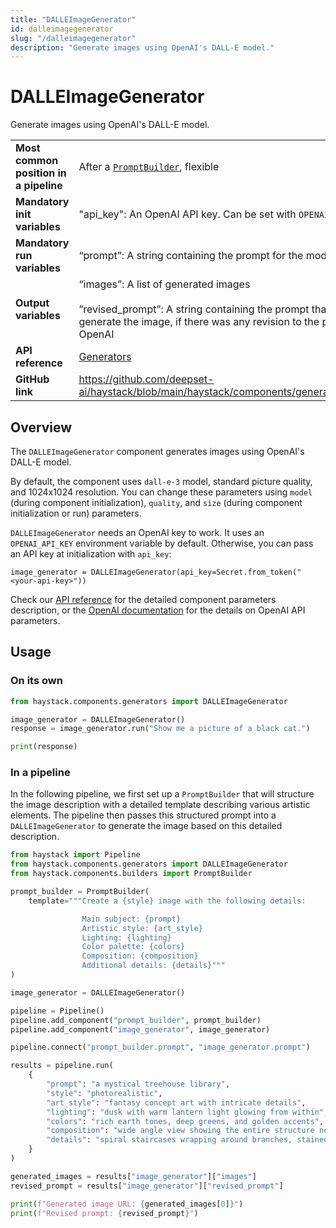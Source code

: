 ```yaml
---
title: "DALLEImageGenerator"
id: dalleimagegenerator
slug: "/dalleimagegenerator"
description: "Generate images using OpenAI's DALL-E model."
---
```


# DALLEImageGenerator

Generate images using OpenAI's DALL-E model.

|  |  |
| --- | --- |
| **Most common position in a pipeline** | After a [`PromptBuilder`](/docs/pipeline-components/builders/promptbuilder.mdx), flexible |
| **Mandatory init variables** | "api_key": An OpenAI API key. Can be set with `OPENAI_API_KEY` env var. |
| **Mandatory run variables** | “prompt”: A string containing the prompt for the model |
| **Output variables** | “images”: A list of generated images  <br /> <br />”revised_prompt”: A string containing the prompt that was used to generate the image, if there was any revision to the prompt made by OpenAI |
| **API reference** | [Generators](/reference/generators-api) |
| **GitHub link** | https://github.com/deepset-ai/haystack/blob/main/haystack/components/generators/openai_dalle.py |

## Overview

The `DALLEImageGenerator` component generates images using OpenAI's DALL-E model.

By default, the component uses `dall-e-3` model, standard picture quality, and 1024x1024 resolution. You can change these parameters using `model` (during component initialization), `quality`, and `size` (during component initialization or run) parameters.

`DALLEImageGenerator` needs an OpenAI key to work. It uses an `OPENAI_API_KEY` environment variable by default. Otherwise, you can pass an API key at initialization with `api_key`:

```
image_generator = DALLEImageGenerator(api_key=Secret.from_token("<your-api-key>"))
```

Check our [API reference](/reference/generators-api#dalleimagegenerator) for the detailed component parameters description, or the [OpenAI documentation](https://platform.openai.com/docs/api-reference/images/create) for the details on OpenAI API parameters.

## Usage

### On its own

```python
from haystack.components.generators import DALLEImageGenerator

image_generator = DALLEImageGenerator()
response = image_generator.run("Show me a picture of a black cat.")

print(response)
```

### In a pipeline

In the following pipeline, we first set up a `PromptBuilder` that will structure the image description with a detailed template describing various artistic elements. The pipeline then passes this structured prompt into a `DALLEImageGenerator` to generate the image based on this detailed description.

```python
from haystack import Pipeline
from haystack.components.generators import DALLEImageGenerator
from haystack.components.builders import PromptBuilder

prompt_builder = PromptBuilder(
    template="""Create a {style} image with the following details:

                Main subject: {prompt}
                Artistic style: {art_style}
                Lighting: {lighting}
                Color palette: {colors}
                Composition: {composition}
                Additional details: {details}"""
)

image_generator = DALLEImageGenerator()

pipeline = Pipeline()
pipeline.add_component("prompt_builder", prompt_builder)
pipeline.add_component("image_generator", image_generator)

pipeline.connect("prompt_builder.prompt", "image_generator.prompt")

results = pipeline.run(
    {
        "prompt": "a mystical treehouse library",
        "style": "photorealistic",
        "art_style": "fantasy concept art with intricate details",
        "lighting": "dusk with warm lantern light glowing from within",
        "colors": "rich earth tones, deep greens, and golden accents",
        "composition": "wide angle view showing the entire structure nestled in an ancient oak tree",
        "details": "spiral staircases wrapping around branches, stained glass windows, floating books, and magical fireflies providing ambient illumination"
    }
)

generated_images = results["image_generator"]["images"]
revised_prompt = results["image_generator"]["revised_prompt"]

print(f"Generated image URL: {generated_images[0]}")
print(f"Revised prompt: {revised_prompt}")
```
